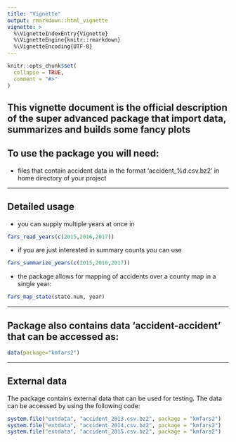 ```yaml
---
title: "Vignette"
output: rmarkdown::html_vignette
vignette: >
  %\VignetteIndexEntry{Vignette}
  %\VignetteEngine{knitr::rmarkdown}
  %\VignetteEncoding{UTF-8}
---
```


```r
knitr::opts_chunk$set(
  collapse = TRUE,
  comment = "#>"
)
```

## This vignette document is the official description of the super advanced package that import data, summarizes and builds some fancy plots

## To use the package you will need:
* files that contain accident data in the format 'accident_%d.csv.bz2' in home directory of your project

***

## Detailed usage
* you can supply multiple years at once in
```r
fars_read_years(c(2015,2016,2017))
```
* if you are just interested in summary counts you can use
```r
fars_summarize_years(c(2015,2016,2017))
```
* the package allows for mapping of accidents over a county map in a single year:
```r
fars_map_state(state.num, year)
```

***
## Package also contains data 'accident-accident' that can be accessed as:
```r
data(package="kmfars2")
```

***
## External data

The package contains external data that can be used for testing. The data can be accessed by using the following code:
```r
system.file("extdata", "accident_2013.csv.bz2", package = "kmfars2")
system.file("extdata", "accident_2014.csv.bz2", package = "kmfars2")
system.file("extdata", "accident_2015.csv.bz2", package = "kmfars2")

```
